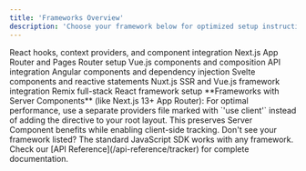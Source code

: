 ```yaml
---
title: 'Frameworks Overview'
description: 'Choose your framework below for optimized setup instructions and best practices.'
---
```


<CardGroup cols={3}>
  <Card
    title="React"
    href="/frameworks/react-integration"
  >
    React hooks, context providers, and component integration
  </Card>
  <Card
    title="Next.js"
    href="/frameworks/nextjs-setup"
  >
    Next.js App Router and Pages Router setup
  </Card>
  <Card
    title="Vue.js"
    href="/frameworks/vue-integration"
  >
    Vue.js components and composition API integration
  </Card>
  <Card
    title="Angular"
    href="/frameworks/angular-integration"
  >
    Angular components and dependency injection
  </Card>
  <Card
    title="Svelte"
    href="/frameworks/svelte-integration"
  >
    Svelte components and reactive statements
  </Card>
  <Card
    title="Nuxt.js"
    href="/frameworks/nuxt-integration"
  >
    Nuxt.js SSR and Vue.js framework integration
  </Card>
  <Card
    title="Remix"
    href="/frameworks/remix-integration"
  >
    Remix full-stack React framework setup
  </Card>
</CardGroup>

<Note>
  **Frameworks with Server Components** (like Next.js 13+ App Router): For optimal performance, use a separate providers file marked with `'use client'` instead of adding the directive to your root layout. This preserves Server Component benefits while enabling client-side tracking.
</Note>

<Note>
  Don't see your framework listed? The standard JavaScript SDK works with any framework. Check our [API Reference](/api-reference/tracker) for complete documentation.
</Note> 